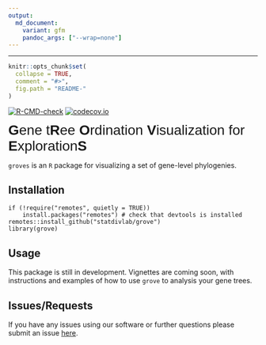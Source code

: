 ```yaml
---
output:
  md_document:
    variant: gfm
    pandoc_args: ["--wrap=none"]
---
```


---
```r
knitr::opts_chunk$set(
  collapse = TRUE,
  comment = "#>",
  fig.path = "README-"
)
```

<!-- badges: start -->
  [![R-CMD-check](https://github.com/statdivlab/groves/workflows/R-CMD-check/badge.svg)](https://github.com/statdivlab/groves/actions)
  [![codecov.io](https://codecov.io/gh/statdivlab/groves/coverage.svg?branch=main)](https://codecov.io/gh/statdivlab/groves?branch=main)
  <!-- badges: end -->

<span style="font-family:Arial; font-size:2em;"> **G**ene t**R**ee **O**rdination **V**isualization for **E**xploration**S**</span>

`groves` is an `R` package for visualizing a set of gene-level phylogenies. 

## Installation

```
if (!require("remotes", quietly = TRUE))
    install.packages("remotes") # check that devtools is installed
remotes::install_github("statdivlab/grove") 
library(grove)
```

## Usage 
This package is still in development. Vignettes are coming soon, with instructions and examples of how to use `grove` to analysis
your gene trees. 

## Issues/Requests 

If you have any issues using our software or further questions please submit an issue [here](https://github.com/statdivlab/grove/issues). 
